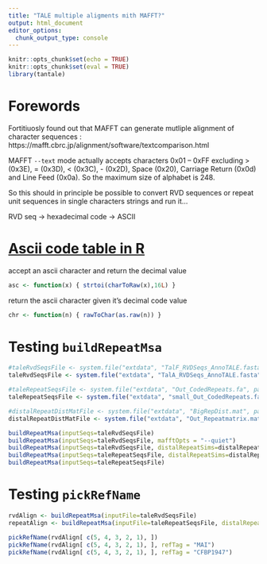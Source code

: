 ```yaml
---
title: "TALE multiple aligments mith MAFFT?"
output: html_document
editor_options: 
  chunk_output_type: console
---
```


```r
knitr::opts_chunk$set(echo = TRUE)
knitr::opts_chunk$set(eval = TRUE)
library(tantale)
```

# Forewords


Fortitiuosly found out that MAFFT can generate mutliple alignment of character sequences : https://mafft.cbrc.jp/alignment/software/textcomparison.html

MAFFT `--text` mode actually accepts characters 0x01 – 0xFF excluding > (0x3E), = (0x3D), < (0x3C), - (0x2D), Space (0x20), Carriage Return (0x0d) and Line Feed (0x0a).  So the maximum size of alphabet is 248.

So this should in principle be possible to convert RVD sequences or repeat unit sequences in single characters strings and run it...


RVD seq -> hexadecimal code -> ASCII


# [Ascii code table in R](https://www.r-bloggers.com/ascii-code-table-in-r/)

accept an ascii character and return the decimal value

```r
asc <- function(x) { strtoi(charToRaw(x),16L) }
```

return the ascii character given it’s decimal code value

```r
chr <- function(n) { rawToChar(as.raw(n)) }
```


# Testing `buildRepeatMsa` 

```r
#taleRvdSeqsFile <- system.file("extdata", "TalF_RVDSeqs_AnnoTALE.fasta", package = "tantale")
taleRvdSeqsFile <- system.file("extdata", "TalA_RVDSeqs_AnnoTALE.fasta", package = "tantale")

#taleRepeatSeqsFile <- system.file("extdata", "Out_CodedRepeats.fa", package = "tantale")
taleRepeatSeqsFile <- system.file("extdata", "small_Out_CodedRepeats.fa", package = "tantale")

#distalRepeatDistMatFile <- system.file("extdata", "BigRepDist.mat", package = "tantale")
distalRepeatDistMatFile <- system.file("extdata", "Out_Repeatmatrix.mat", package = "tantale")

buildRepeatMsa(inputSeqs=taleRvdSeqsFile)
buildRepeatMsa(inputSeqs=taleRvdSeqsFile, mafftOpts = "--quiet")
buildRepeatMsa(inputSeqs=taleRvdSeqsFile, distalRepeatSims=distalRepeatDistMatFile)
buildRepeatMsa(inputSeqs=taleRepeatSeqsFile, distalRepeatSims=distalRepeatDistMatFile)
buildRepeatMsa(inputSeqs=taleRepeatSeqsFile)
```


# Testing `pickRefName` 

```r
rvdAlign <- buildRepeatMsa(inputFile=taleRvdSeqsFile)
repeatAlign <- buildRepeatMsa(inputFile=taleRepeatSeqsFile, distalRepeatDistMatFile=distalRepeatDistMatFile)

pickRefName(rvdAlign[ c(5, 4, 3, 2, 1), ])
pickRefName(rvdAlign[ c(5, 4, 3, 2, 1), ], refTag = "MAI")
pickRefName(rvdAlign[ c(5, 4, 3, 2, 1), ], refTag = "CFBP1947")

```

